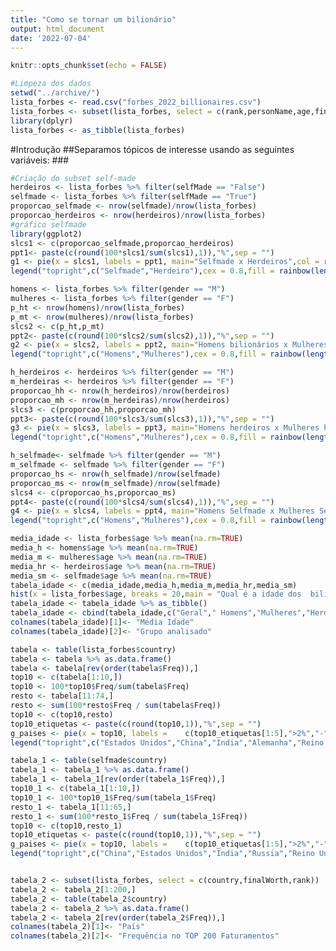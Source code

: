 ---
title: "Como se tornar um bilionário"
output: html_document
date: '2022-07-04'
---

```{r setup, include=FALSE}
knitr::opts_chunk$set(echo = FALSE)
```

```{r}
#Limpeza dos dados
setwd("../archive/")
lista_forbes <- read.csv("forbes_2022_billionaires.csv")
lista_forbes <- subset(lista_forbes, select = c(rank,personName,age,finalWorth,category,country,selfMade,gender))
library(dplyr)
lista_forbes <- as_tibble(lista_forbes) 
```
#Introdução
##Separamos tópicos de interesse usando as seguintes variáveis:
###

```{r}
#Criação do subset self-made
herdeiros <- lista_forbes %>% filter(selfMade == "False")
selfmade <- lista_forbes %>% filter(selfMade == "True")
proporcao_selfmade <- nrow(selfmade)/nrow(lista_forbes)
proporcao_herdeiros <- nrow(herdeiros)/nrow(lista_forbes)
#gráfico selfmade
library(ggplot2)
slcs1 <- c(proporcao_selfmade,proporcao_herdeiros)
ppt1<- paste(c(round(100*slcs1/sum(slcs1),1)),"%",sep = "")
g1 <- pie(x = slcs1, labels = ppt1, main="Selfmade x Herdeiros",col = rainbow(length(slcs1)))
legend("topright",c("Selfmade","Herdeiro"),cex = 0.8,fill = rainbow(length(slcs1)))
``` 

```{r}
homens <- lista_forbes %>% filter(gender == "M")
mulheres <- lista_forbes %>% filter(gender == "F")
p_ht <- nrow(homens)/nrow(lista_forbes)
p_mt <- nrow(mulheres)/nrow(lista_forbes)
slcs2 <- c(p_ht,p_mt)
ppt2<- paste(c(round(100*slcs2/sum(slcs2),1)),"%",sep = "")
g2 <- pie(x = slcs2, labels = ppt2, main="Homens bilionários x Mulheres bilionárias",col = rainbow(length(slcs2)))
legend("topright",c("Homens","Mulheres"),cex = 0.8,fill = rainbow(length(slcs2)))

``` 

```{r}
h_herdeiros <- herdeiros %>% filter(gender == "M")
m_herdeiras <- herdeiros %>% filter(gender == "F")
proporcao_hh <- nrow(h_herdeiros)/nrow(herdeiros)
proporcao_mh <- nrow(m_herdeiras)/nrow(herdeiros)
slcs3 <- c(proporcao_hh,proporcao_mh)
ppt3<- paste(c(round(100*slcs3/sum(slcs3),1)),"%",sep = "")
g3 <- pie(x = slcs3, labels = ppt3, main="Homens herdeiros x Mulheres herdeiras",col = rainbow(length(slcs3)))
legend("topright",c("Homens","Mulheres"),cex = 0.8,fill = rainbow(length(slcs3)))
```

```{r}
h_selfmade<- selfmade %>% filter(gender == "M")
m_selfmade <- selfmade %>% filter(gender == "F")
proporcao_hs <- nrow(h_selfmade)/nrow(selfmade)
proporcao_ms <- nrow(m_selfmade)/nrow(selfmade)
slcs4 <- c(proporcao_hs,proporcao_ms)
ppt4<- paste(c(round(100*slcs4/sum(slcs4),1)),"%",sep = "")
g4 <- pie(x = slcs4, labels = ppt4, main="Homens Selfmade x Mulheres Selfmade",col = rainbow(length(slcs4)))
legend("topright",c("Homens","Mulheres"),cex = 0.8,fill = rainbow(length(slcs4)))

```

```{r}
media_idade <- lista_forbes$age %>% mean(na.rm=TRUE)
media_h <- homens$age %>% mean(na.rm=TRUE)
media_m <- mulheres$age %>% mean(na.rm=TRUE)
media_hr <- herdeiros$age %>% mean(na.rm=TRUE)
media_sm <- selfmade$age %>% mean(na.rm=TRUE)
tabela_idade <- c(media_idade,media_h,media_m,media_hr,media_sm)
hist(x = lista_forbes$age, breaks = 20,main = "Qual é a idade dos  bilionários?",xlab = "Idade",ylab = "Frequência",col = "turquoise")
tabela_idade <- tabela_idade %>% as_tibble()
tabela_idade <- cbind(tabela_idade,c("Geral"," Homens","Mulheres","Herdeiros","Selfmade"))
colnames(tabela_idade)[1]<- "Média Idade"
colnames(tabela_idade)[2]<- "Grupo analisado"
``` 

```{r}
tabela <- table(lista_forbes$country)
tabela <- tabela %>% as.data.frame()
tabela <- tabela[rev(order(tabela$Freq)),]
top10 <- c(tabela[1:10,])
top10 <- 100*top10$Freq/sum(tabela$Freq)
resto <- tabela[11:74,]
resto <- sum(100*resto$Freq / sum(tabela$Freq))
top10 <- c(top10,resto)
top10_etiquetas <- paste(c(round(top10,1)),"%",sep = "")
g_paises <- pie(x = top10, labels =    c(top10_etiquetas[1:5],">2%","-","-","-","-",top10_etiquetas[11]),main="Qual país tem mais  bilionários?",col = rainbow(length(top10)))
legend("topright",c("Estados Unidos","China","India","Alemanha","Reino Unido","Suiça","Hong Kong","Russia","Brasil","Itália","Outros Países"),cex = 0.8,fill = rainbow(length(top10_etiquetas)))

tabela_1 <- table(selfmade$country)
tabela_1 <- tabela_1 %>% as.data.frame()
tabela_1 <- tabela_1[rev(order(tabela_1$Freq)),]
top10_1 <- c(tabela_1[1:10,])
top10_1 <- 100*top10_1$Freq/sum(tabela_1$Freq)
resto_1 <- tabela_1[11:65,]
resto_1 <- sum(100*resto_1$Freq / sum(tabela_1$Freq))
top10 <- c(top10,resto_1)
top10_etiquetas <- paste(c(round(top10,1)),"%",sep = "")
g_paises <- pie(x = top10, labels =    c(top10_etiquetas[1:5],">2%","-","-","-","-",top10_etiquetas[11]),main="Qual país é mais fácil ficar bilionário?",col = rainbow(length(top10)))
legend("topright",c("China","Estados Unidos","India","Russia","Reino Unido","Hong Kong","Suiça","Alemanha","Canada","Australia","Outros Países"),cex = 0.8,fill = rainbow(length(top10_etiquetas)))


tabela_2 <- subset(lista_forbes, select = c(country,finalWorth,rank))
tabela_2 <- tabela_2[1:200,]
tabela_2 <- table(tabela_2$country)
tabela_2 <- tabela_2 %>% as.data.frame()
tabela_2 <- tabela_2[rev(order(tabela_2$Freq)),]
colnames(tabela_2)[1]<- "País"
colnames(tabela_2)[2]<- "Frequência no TOP 200 Faturamentos"

```











